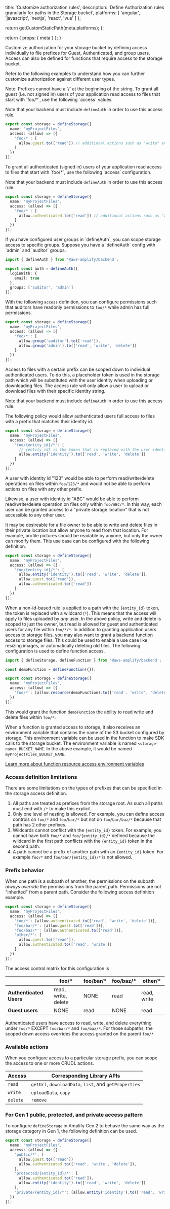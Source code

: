 
  title: 'Customize authorization rules',
  description: 'Define Authorization rules granularly for paths in the Storage bucket',
  platforms: [
    'angular',
    'javascript',
    'nextjs',
    'react',
    'vue'
  ]
};

  return getCustomStaticPath(meta.platforms);
};

  return {
    props: {
      meta
    }
  };
}

Customize authorization for your storage bucket by defining access individually to file prefixes for Guest, Authenticated, and group users. Access can also be defined for functions that require access to the storage bucket.

Refer to the following examples to understand how you can further customize authorization against different user types.

<Callout>
Note: Prefixes cannot have a '/' at the beginning of the string.
</Callout>

<BlockSwitcher>
<Block name="Guest Users">
To grant all guest (i.e. not signed in) users of your application read access to files that start with `foo/*`, use the following `access` values.

Note that your backend must include `defineAuth` in order to use this access rule.

```ts title="amplify/storage/resource.ts"
export const storage = defineStorage({
  name: 'myProjectFiles',
  access: (allow) => ({
    'foo/*': [
      allow.guest.to(['read']) // additional actions such as "write" and "delete" can be specified depending on your use case
    ]
  })
});
```
</Block>
<Block name="Authenticated Users">
To grant all authenticated (signed in) users of your application read access to files that start with `foo/*`, use the following `access` configuration.

Note that your backend must include `defineAuth` in order to use this access rule.

```ts title="amplify/storage/resource.ts"
export const storage = defineStorage({
  name: 'myProjectFiles',
  access: (allow) => ({
    'foo/*': [
      allow.authenticated.to(['read']) // additional actions such as "write" and "delete" can be specified depending on your use case
    ]
  })
});
```
</Block>
<Block name="User Groups">
If you have configured user groups in `defineAuth`, you can scope storage access to specific groups. Suppose you have a `defineAuth` config with `admin` and `auditor` groups.

```ts title="amplify/auth/resource.ts"
import { defineAuth } from '@aws-amplify/backend';

export const auth = defineAuth({
  loginWith: {
    email: true
  },
  groups: ['auditor', 'admin']
});
```
With the following `access` definition, you can configure permissions such that auditors have readonly permissions to `foo/*` while admin has full permissions.

```ts title="amplify/storage/resource.ts"
export const storage = defineStorage({
  name: 'myProjectFiles',
  access: (allow) => ({
    'foo/*': [
      allow.group('auditor').to(['read']),
      allow.group('admin').to(['read', 'write', 'delete'])
    ]
  })
});
```
</Block>
<Block name="Owners">
Access to files with a certain prefix can be scoped down to individual authenticated users. To do this, a placeholder token is used in the storage path which will be substituted with the user identity when uploading or downloading files. The access rule will only allow a user to upload or download files with their specific identity string.

Note that your backend must include `defineAuth` in order to use this access rule.

The following policy would allow authenticated users full access to files with a prefix that matches their identity id.

```ts title="amplify/storage/resource.ts"
export const storage = defineStorage({
  name: 'myProjectFiles',
  access: (allow) => ({
    'foo/{entity_id}/*': [
      // {entity_id} is the token that is replaced with the user identity id
      allow.entity('identity').to(['read', 'write', 'delete'])
    ]
  })
});
```
A user with identity id "123" would be able to perform read/write/delete operations on files within `foo/123/*` and would not be able to perform actions on files with any other prefix.

Likewise, a user with identity id "ABC" would be able to perform read/write/delete operation on files only within `foo/ABC/*`. In this way, each user can be granted access to a "private storage location" that is not accessible to any other user.

It may be desireable for a file owner to be able to write and delete files in their private location but allow anyone to read from that location. For example, profile pictures should be readable by anyone, but only the owner can modify them. This use case can be configured with the following definition.

```ts title="amplify/storage/resource.ts"
export const storage = defineStorage({
  name: 'myProjectFiles',
  access: (allow) => ({
    'foo/{entity_id}/*': [
      allow.entity('identity').to(['read', 'write', 'delete']),
      allow.guest.to(['read']),
      allow.authenticated.to(['read'])
    ]
  })
});
```
When a non-id-based rule is applied to a path with the `{entity_id}` token, the token is replaced with a wildcard (`*`). This means that the access will apply to files uploaded by _any_ user. In the above policy, write and delete is scoped to just the owner, but read is allowed for guest and authenticated users for any file within `foo/*/*`.
</Block>
<Block name="Functions">
In addition to granting application users access to storage files, you may also want to grant a backend function access to storage files. This could be used to enable a use case like resizing images, or automatically deleting old files. The following configuration is used to define function access.

```ts title="amplify/storage/resource.ts"
import { defineStorage, defineFunction } from '@aws-amplify/backend';

const demoFunction = defineFunction({});

export const storage = defineStorage({
  name: 'myProjectFiles',
  access: (allow) => ({
    'foo/*': [allow.resource(demoFunction).to(['read', 'write', 'delete'])]
  })
});
```

This would grant the function `demoFunction` the ability to read write and delete files within `foo/*`.

When a function is granted access to storage, it also receives an environment variable that contains the name of the S3 bucket configured by storage. This environment variable can be used in the function to make SDK calls to the storage bucket. The environment variable is named `<storage-name>_BUCKET_NAME`. In the above example, it would be named `myProjectFiles_BUCKET_NAME`.

[Learn more about function resource access environment variables](/[platform]/build-a-backend/functions/#resource-access)
</Block>
</BlockSwitcher>

### Access definition limitations

There are some limitations on the types of prefixes that can be specified in the storage access definition.

1. All paths are treated as prefixes from the storage root. As such all paths must end with `/*` to make this explicit.
2. Only one level of nesting is allowed. For example, you can define access controls on `foo/*` and `foo/bar/*` but not on `foo/bar/baz/*` because that path has 2 other prefixes.
3. Wildcards cannot conflict with the `{entity_id}` token. For example, you cannot have both `foo/*` and `foo/{entity_id}/*` defined because the wildcard in the first path conflicts with the `{entity_id}` token in the second path.
4. A path cannot be a prefix of another path with an `{entity_id}` token. For example `foo/*` and `foo/bar/{entity_id}/*` is not allowed.

### Prefix behavior

When one path is a subpath of another, the permissions on the subpath _always override_ the permissions from the parent path. Permissions are not "inherited" from a parent path. Consider the following access definition example.

```ts
export const storage = defineStorage({
  name: 'myProjectFiles',
  access: (allow) => ({
    'foo/*': [allow.authenticated.to(['read', 'write', 'delete'])],
    'foo/bar/*': [allow.guest.to(['read'])],
    'foo/baz/*': [allow.authenticated.to(['read'])],
    'other/*': [
      allow.guest.to(['read']),
      allow.authenticated.to(['read', 'write'])
    ]
  })
});
```

The access control matrix for this configuration is

|  | foo/\* | foo/bar/\* | foo/baz/\* | other/\* |
| --- | --- | --- | --- | --- |
| **Authenticated Users** | read, write, delete | NONE | read | read, write |
| **Guest users** | NONE | read | NONE | read |

Authenticated users have access to read, write, and delete everything under `foo/*` EXCEPT `foo/bar/*` and `foo/baz/*`. For those subpaths, the scoped down access overrides the access granted on the parent `foo/*`

### Available actions

When you configure access to a particular storage prefix, you can scope the access to one or more CRUDL actions.

| Access | Corresponding Library APIs |
|---|----|
|`read`|`getUrl`, `downloadData`, `list`, and `getProperties`|
|`write`|`uploadData`, `copy`|
|`delete`|`remove`|

### For Gen 1 public, protected, and private access pattern

To configure `defineStorage` in Amplify Gen 2 to behave the same way as the storage category in Gen 1, the following definition can be used.

```ts title="amplify/storage/resource.ts"
export const storage = defineStorage({
  name: 'myProjectFiles',
  access: (allow) => ({
    'public/*': [
      allow.guest.to(['read'])
      allow.authenticated.to(['read', 'write', 'delete']),
    ],
    'protected/{entity_id}/*': [
      allow.authenticated.to(['read']),
      allow.entity('identity').to(['read', 'write', 'delete'])
    ],
    'private/{entity_id}/*': [allow.entity('identity').to(['read', 'write', 'delete'])]
  })
});
```
